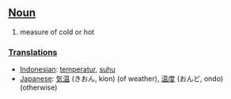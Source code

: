 ==[[Noun]]==
#measure of cold or hot

===[[Translation]]s===
*[[Indonesian]]: [[temperatur]], [[suhu]]
*[[Japanese]]: [[気温]] (きおん, kion) (of weather), [[温度]] (おんど, ondo) (otherwise)